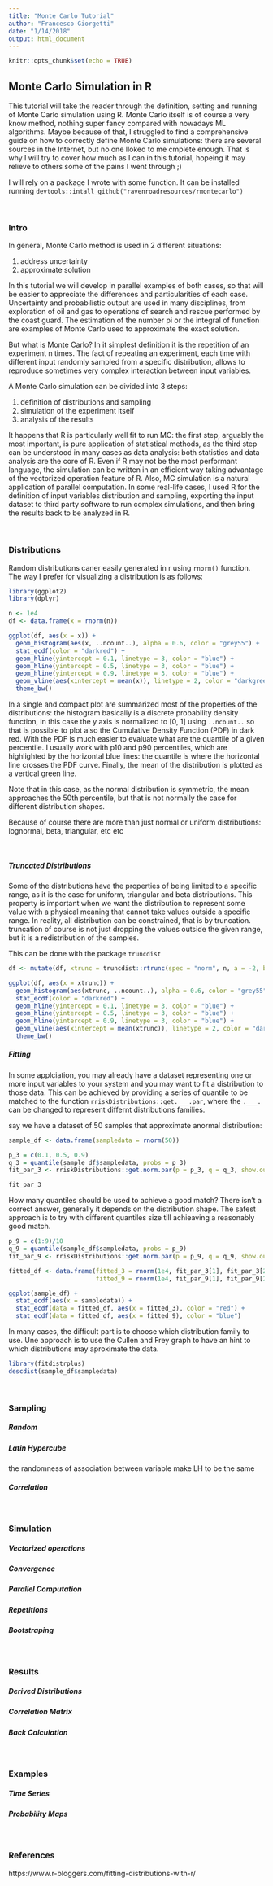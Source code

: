 ```yaml
---
title: "Monte Carlo Tutorial"
author: "Francesco Giorgetti"
date: "1/14/2018"
output: html_document
---
```


```r
knitr::opts_chunk$set(echo = TRUE)
```

## Monte Carlo Simulation in R

This tutorial will take the reader through the definition, setting and running of Monte Carlo simulation using R.
Monte Carlo itself is of course a very know method, nothing super fancy compared with nowadays ML algorithms. Maybe because of that, I struggled to find a comprehensive guide on how to correctly define Monte Carlo simulations: there are several sources in the Internet, but no one lloked to me cmplete enough. That is why I will try to cover how much as I can in this tutorial, hopeing it may relieve to others some of the pains I went through ;)

I will rely on a package I wrote with some function. It can be installed running 
`devtools::intall_github("ravenroadresources/rmontecarlo")`

&nbsp;

### Intro

In general, Monte Carlo method is used in 2 different situations: 

1. address uncertainty
2. approximate solution

In this tutorial we will develop in parallel examples of both cases, so that will be easier to appreciate the differences and particularities of each case. Uncertainty and probabilistic output are used in many disciplines, from exploration of oil and gas to operations of search and rescue performed by the coast guard.
The estimation of the number pi or the integral of function are examples of Monte Carlo used to approximate the exact solution.

But what is Monte Carlo? In it simplest definition it is the repetition of an experiment n times. 
The fact of repeating an experiment, each time with different input randomly sampled from a specific distribution, allows to reproduce sometimes very complex interaction between input variables. 

A Monte Carlo simulation can be divided into 3 steps:

1. definition of distributions and sampling
2. simulation of the experiment itself
3. analysis of the results

It happens that R is particularly well fit to run MC: the first step, arguably the most important, is pure application of statistical methods, as the third step can be understood in many cases as data analysis: both statistics and data analysis are the core of R.
Even if R may not be the most performant language, the simulation can be written in an efficient way taking advantage of the vectorized operation feature of R. Also, MC simulation is a natural application of parallel computation.
In some real-life cases, I used R for the definition of input variables distribution and sampling, exporting the input dataset to third party software to run complex simulations, and then bring the results back to be analyzed in R.

&nbsp;

### Distributions

Random distributions caner easily generated in r using `rnorm()` function.
The way I prefer for visualizing a distribution is as follows:

```r
library(ggplot2)
library(dplyr)

n <- 1e4
df <- data.frame(x = rnorm(n)) 

ggplot(df, aes(x = x)) +
  geom_histogram(aes(x, ..ncount..), alpha = 0.6, color = "grey55") +
  stat_ecdf(color = "darkred") +
  geom_hline(yintercept = 0.1, linetype = 3, color = "blue") +
  geom_hline(yintercept = 0.5, linetype = 3, color = "blue") +
  geom_hline(yintercept = 0.9, linetype = 3, color = "blue") +
  geom_vline(aes(xintercept = mean(x)), linetype = 2, color = "darkgreen") +
  theme_bw()
```

In a single and compact plot are summarized most of the properties of the distributions: the histogram basically is a discrete probability density function, in this case the y axis is normalized to [0, 1] using `..ncount..` so that is possible to plot also the Cumulative Density Function (PDF) in dark red. With the PDF is much easier to evaluate what are the quantile of a given percentile. I usually work with p10 and p90 percentiles, which are highlighted by the horizontal blue lines: the quantile is where the horizontal line crosses the PDF curve. 
Finally, the mean of the distribution is plotted as a vertical green line.

Note that in this case, as the normal distribution is symmetric, the mean approaches the 50th percentile, but that is not normally the case for different distribution shapes.

Because of course there are more than just normal or uniform distributions: lognormal, beta, triangular, etc etc

&nbsp;

##### Truncated Distributions

Some of the distributions have the properties of being limited to a specific range, as it is the case for uniform, triangular and beta distributions. This property is important when we want the distribution to represent some value with a physical meaning that cannot take values outside a specific range.
In reality, all distribution can be constrained, that is by truncation. truncation of course is not just dropping the values outside the given range, but it is a redistribution of the samples.

This can be done with the package `truncdist`

```r
df <- mutate(df, xtrunc = truncdist::rtrunc(spec = "norm", n, a = -2, b = 1.5, mean = 0, sd = 1)) 

ggplot(df, aes(x = xtrunc)) +
  geom_histogram(aes(xtrunc, ..ncount..), alpha = 0.6, color = "grey55") +
  stat_ecdf(color = "darkred") +
  geom_hline(yintercept = 0.1, linetype = 3, color = "blue") +
  geom_hline(yintercept = 0.5, linetype = 3, color = "blue") +
  geom_hline(yintercept = 0.9, linetype = 3, color = "blue") +
  geom_vline(aes(xintercept = mean(xtrunc)), linetype = 2, color = "darkgreen") +
  theme_bw()
```

##### Fitting

In some applciation, you may already have a dataset representing one or more input variables to your system and you may want to fit a distribution to those data.
This can be achieved by providing a series of quantile to be matched to the function `rriskDistributions::get.___.par `, where the `.___.` can be changed to represent differnt distributions families.

say we have a dataset of 50 samples that approximate anormal distribution:

```r
sample_df <- data.frame(sampledata = rnorm(50)) 

p_3 = c(0.1, 0.5, 0.9)
q_3 = quantile(sample_df$sampledata, probs = p_3)
fit_par_3 <- rriskDistributions::get.norm.par(p = p_3, q = q_3, show.output = TRUE, plot = TRUE, tol = 0.001, fit.weights = rep(1, length(p_3)), scaleX = c(0.1, 0.9))

fit_par_3
```

How many quantiles should be used to achieve a good match? There isn't a correct answer, generally it depends on the distribution shape.
The safest approach is to try with different quantiles size till achieaving a reasonably good match.

```r
p_9 = c(1:9)/10
q_9 = quantile(sample_df$sampledata, probs = p_9)
fit_par_9 <- rriskDistributions::get.norm.par(p = p_9, q = q_9, show.output = FALSE, plot = FALSE)

fitted_df <- data.frame(fitted_3 = rnorm(1e4, fit_par_3[1], fit_par_3[2]),
                        fitted_9 = rnorm(1e4, fit_par_9[1], fit_par_9[2]))

ggplot(sample_df) +
  stat_ecdf(aes(x = sampledata)) +
  stat_ecdf(data = fitted_df, aes(x = fitted_3), color = "red") +
  stat_ecdf(data = fitted_df, aes(x = fitted_9), color = "blue") 

```

In many cases, the difficult part is to choose which distribution family to use. Une approach is to use the Cullen and Frey graph to have an hint to which distributions may aproximate the data.

```r
library(fitdistrplus)
descdist(sample_df$sampledata)
```
&nbsp;

### Sampling 

##### Random

##### Latin Hypercube

the randomness of association between variable make LH to be the same

##### Correlation


&nbsp;

### Simulation

##### Vectorized operations

##### Convergence

##### Parallel Computation

##### Repetitions

##### Bootstraping

&nbsp;

### Results

##### Derived Distributions

##### Correlation Matrix

##### Back Calculation

&nbsp;

### Examples

##### Time Series

##### Probability Maps


&nbsp;

### References

https://www.r-bloggers.com/fitting-distributions-with-r/
